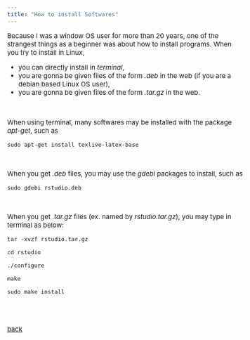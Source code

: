 ```yaml
---
title: "How to install Softwares"
---
```


<style type="text/css">

body, td {
   font-size: 15px;
}
pre {
  font-size: 15px
}
</style>


Because I was a window OS user for more than 20 years, one of the strangest things as a beginner was about how to install programs. When you try to install in Linux,

- you can directly install in *terminal*,
- you are gonna be given files of the form *.deb* in the web (if you are a debian based Linux OS user),
- you are gonna be given files of the form *.tar.gz* in the web. 

<br>

When using terminal, many softwares may be installed with the package *apt-get*, such as 

$\texttt{sudo apt-get install texlive-latex-base}$

<br>

When you get *.deb* files, you may use the *gdebi* packages to install, such as

$\texttt{sudo gdebi rstudio.deb}$

<br>

When you get *.tar.gz* files (ex. named by *rstudio.tar.gz*), you may type in terminal as below:

$\texttt{tar -xvzf rstudio.tar.gz}$

$\texttt{cd rstudio}$

$\texttt{./configure}$

$\texttt{make}$

$\texttt{sudo make install}$

<br>
<br>    

[back](../linux.html)